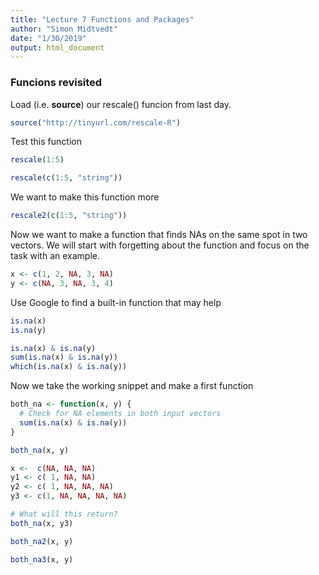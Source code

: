 ```yaml
---
title: "Lecture 7 Functions and Packages"
author: "Simon Midtvedt"
date: "1/30/2019"
output: html_document
---
```


### Funcions revisited

Load (i.e. **source**) our rescale() funcion from last day.

```r
source("http://tinyurl.com/rescale-R")
```

Test this function

```r
rescale(1:5)
```

```r
rescale(c(1:5, "string"))
```

We want to make this function more 

```r
rescale2(c(1:5, "string"))
```

Now we want to make a function that finds NAs on the same spot in two vectors. We will start with forgetting about the function and focus on the task with an example.

```r
x <- c(1, 2, NA, 3, NA)
y <- c(NA, 3, NA, 3, 4)
```

Use Google to find a built-in function that may help

```r
is.na(x)
is.na(y)

is.na(x) & is.na(y)
sum(is.na(x) & is.na(y))
which(is.na(x) & is.na(y))
```

Now we take the working snippet and make a first function

```r
both_na <- function(x, y) {
  # Check for NA elements in both input vectors
  sum(is.na(x) & is.na(y))
}
```

```r
both_na(x, y)
```

```r
x <-  c(NA, NA, NA)
y1 <- c( 1, NA, NA)
y2 <- c( 1, NA, NA, NA)
y3 <- c(1, NA, NA, NA, NA)
```

```r
# What will this return?
both_na(x, y3)
```

```r
both_na2(x, y)
```

```r
both_na3(x, y)
```


